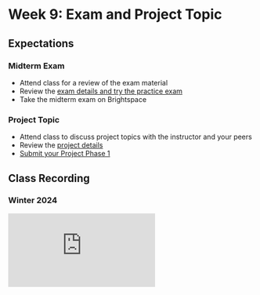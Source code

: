 # Week 9: Exam and Project Topic

## Expectations

### Midterm Exam

- Attend class for a review of the exam material
- Review the [exam details and try the practice exam](/week-9/exam)
- Take the midterm exam on Brightspace

### Project Topic

- Attend class to discuss project topics with the instructor and your peers
- Review the [project details](/week-9/project)
- [Submit your Project Phase 1](/week-9/project#submission-instructions)

## Class Recording

### Winter 2024

<iframe
  style={{ width: "100%", aspectRatio: "16/9" }}
  src="https://www.youtube.com/embed/YyfCheIuqlk?si=Mu2ObwdCIjOV2g9u"
  title="YouTube video player"
  frameBorder="0"
  allow="accelerometer; autoplay; clipboard-write; encrypted-media; gyroscope; picture-in-picture; web-share"
  allowFullScreen="allowFullScreen"
></iframe>
